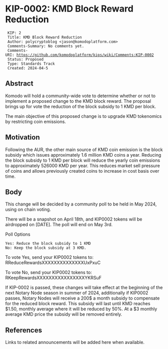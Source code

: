 
= KIP-0002: KMD Block Reward Reduction =


  KIP: 2
  Title: KMD Block Reward Reduction
  Author: polycryptoblog <jason@komodoplatform.com>
  Comments-Summary: No comments yet.
  Comments-URI: https://github.com/komodoplatform/kips/wiki/Comments:KIP-0002
  Status: Proposed
  Type: Standards Track
  Created: 2024-04-5

== Abstract ==

Komodo will hold a community-wide vote to determine whether or not to implement a proposed change to the KMD block reward. The proposal brings up for vote the reduction of the block subsidy to 1 KMD per block. 

The main objective of this proposed change is to upgrade KMD tokenomics by restricting coin emissions.

== Motivation ==

Following the AUR, the other main source of KMD coin emission is the block subsidy which issues approximately 1.6 million KMD coins a year.  Reducing the block subsidy to 1 KMD per block will reduce the yearly coin emissions to approximately 526000 KMD per year.  This reduces market sell pressure of coins and allows previously created coins to increase in cost basis over time.    

== Body ==

This change will be decided by a community poll to be held in May 2024, using on chain voting.

There will be a snapshot on April 18th, and KIP0002 tokens will be airdropped on [DATE]. The poll will end on May 3rd.

Poll Options
 Yes: Reduce the block subsidy to 1 KMD 
 No: Keep the block subsidy at 3 KMD.

To vote Yes, send your KIP0002 tokens to: RReduceRewardsXXXXXXXXXXXXXXUxPxuC

To vote No, send your KIP0002 tokens to: RKeepRewardsXXXXXXXXXXXXXXXXYKRSuF

If KIP-0002 is passed, these changes will take effect at the beginning of the next Notary Node season in summer of 2024, additionally if KIP0002 passes,  Notary Nodes will receive a 200$ a month subsidy to compensate for the reduced block reward.   This subsidy will last until KMD reaches $1.50, monthly average  where it will be reduced by 50%. At a $3 monthly average KMD price the subsidy will be removed entirely.


== References ==

Links to related announcements will be added here when available.
